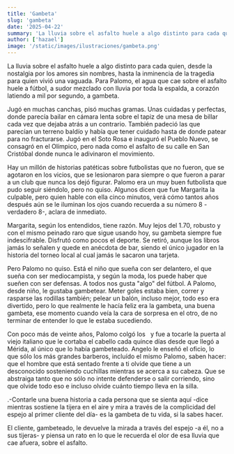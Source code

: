 ```yaml
---
title: 'Gambeta'
slug: 'gambeta'
date: '2025-04-22'
summary: 'La lluvia sobre el asfalto huele a algo distinto para cada quien...'
author: ['hazael']
image: '/static/images/ilustraciones/gambeta.png'
---
```

La lluvia sobre el asfalto huele a algo distinto para cada quien, desde la nostalgia por los amores sin nombres, hasta la inminencia de la tragedia para quien vivió una vaguada. Para Palomo, el agua que cae sobre el asfalto huele a fútbol, a sudor mezclado con lluvia por toda la espalda, a corazón latiendo a mil por segundo, a gambeta.

Jugó en muchas canchas, pisó muchas gramas. Unas cuidadas y perfectas, donde parecía bailar en cámara lenta sobre el tapiz de una mesa de billar cada vez que dejaba atrás a un contrario. También padeció las que parecían un terreno baldío y había que tener cuidado hasta de donde patear para no fracturarse. Jugó en el Soto Rosa e inauguró el Pueblo Nuevo, se consagró en el Olímpico, pero nada como el asfalto de su calle en San Cristóbal donde nunca le adivinaron el movimiento.

Hay un millón de historias patéticas sobre futbolistas que no fueron, que se agotaron en los vicios, que se lesionaron para siempre o que fueron a parar a un club que nunca los dejó figurar. Palomo era un muy buen futbolista que pudo seguir siéndolo, pero no quiso. Algunos dicen que fue Margarita la culpable, pero quien hable con ella cinco minutos, verá cómo tantos años después aún se le iluminan los ojos cuando recuerda a su número 8 -verdadero 8-, aclara de inmediato.

Margarita, según los entendidos, tiene razón. Muy lejos del 1.70, robusto y con el mismo peinado raro que sigue usando hoy, su gambeta siempre fue indescifrable. Disfrutó como pocos el deporte. Se retiró, aunque los libros jamás lo señalen y quede en anécdota de bar, siendo el único jugador en la historia del torneo local al cual jamás le sacaron una tarjeta.

Pero Palomo no quiso. Está el niño que sueña con ser delantero, el que sueña con ser mediocampista, y según la moda, los puede haber que sueñen con ser defensas. A todos nos gusta "algo" del fútbol. A Palomo, desde niño, le gustaba gambetear. Meter goles estaba bien, correr y rasparse las rodillas también; pelear un balón, incluso mejor, todo eso era divertido, pero lo que realmente le hacía feliz era la gambeta, una buena gambeta, ese momento cuando veía la cara de sorpresa en el otro, de no terminar de entender lo que le estaba sucediendo.

Con poco más de veinte años, Palomo colgó los <CustomTooltip text="guayos" tooltip="Las botas de fútbol, conocidas también como botines, zapatillas, guayos, taquetes, tacones, chimpunes, tachones, chuteras, tacos o chuteadores" /> &nbsp; y fue a tocarle la puerta al viejo italiano que le cortaba el cabello cada quince días desde que llegó a Mérida, al único que lo había gambeteado. Angelo le enseñó el oficio, lo que sólo los más grandes barberos, incluído el mismo Palomo, saben hacer: que el hombre que está sentado frente a ti olvide que tiene a un desconocido sosteniendo cuchillas mientras se acerca a su cabeza. Que se abstraiga tanto que no sólo no intente defenderse o salir corriendo, sino que olvide todo eso e incluso olvide cuánto tiempo lleva en la silla.

.-Contarle una buena historia a cada persona que se sienta aquí -dice mientras sostiene la tijera en el aire y mira a través de la complicidad del espejo al primer cliente del día- es la gambeta de tu vida, si la sabes hacer. 

El cliente, gambeteado, le devuelve la mirada a través del espejo -a él, no a sus tijeras- y piensa un rato en lo que le recuerda el olor de esa lluvia que cae afuera, sobre el asfalto.